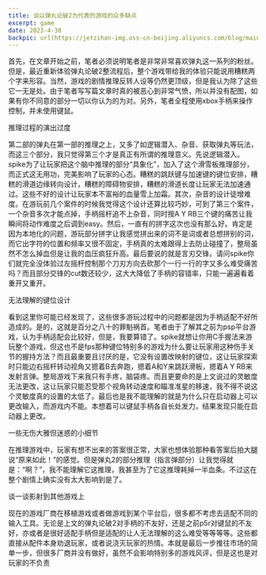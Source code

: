 ```yaml
---
title: 谈以弹丸论破2为代表的游戏的众多缺点
excerpt: game
date: 2023-4-30
backpic: url(https://jetzihan-img.oss-cn-beijing.aliyuncs.com/blog/mainpageBk.png)
---
```


首先，在文章开始之前，笔者必须说明笔者是非常非常喜欢弹丸这一系列的粉丝。但是，最近重新体验弹丸论破2整流程后，整个游戏带给我的体验只能说用糟糕两个字来形容。当然，游戏的剧情推理反转人设等仍然更顶级，但是我认为除了这些它一无是处。由于笔者写写篇文章时真的被恶心到非常气愤，所以并没有配图，如果有你不同意的部分一切以你认为的为对。另外，笔者全程使用xbox手柄来操作控制，并未使用键鼠。


推理过程的演出过度


第二部的弹丸在第一部的推理之上，又多了如逻辑潜入、杂音、获取弹丸等玩法，而这三个部分，我只觉得第三个才是真正有所谓的推理意义。先说逻辑潜入。spike为了让玩家把这个脑中推理的部分“具象化”，加入了这个滑雪板推理部分，而正式这无用功，完美影响了玩家的心态。糟糕的跳跃键与加速键的键位安排，糟糕的滑道边缘转向设计，糟糕的障碍物安排，糟糕的滑道长度让玩家无法加速通过。这些不好的设计让玩家本不富裕的血量雪上加霜。其次，杂音的设计徒增难度。在游玩前几个案件的时候我觉得这个设计还算比较巧妙，可到了第三个案件，一个杂音多次才能点掉，手柄摇杆追不上杂音，同时按A Y RB三个键的痛苦让我瞬间将动作难度之后调到easy。然后，一直有的拼字这次也没有那么好。肯定是因为本地化的问题，游玩部分拼字让我感觉拼出来的词不是词或者总想拼别的词，而它出字符的位置和频率又很不固定，手柄真的太难跟得上去防止碰撞了，整局虽然不怎么掉血但是让我的血压疯狂升高。最后要说的就是言刃交锋。请问spike你们就完全没体验过左摇杆控制那个刀刃方向去砍那个一行一行的字又多么难受痛苦吗？而且部分交锋的cut数还较少，这大大降低了手柄的容错率，只能一遍遍看着重开又重开。


无法理解的键位设计


看到这里你可能已经发现了，这些很多游玩过程中的问题都是因为手柄适配不好所造成的。是的，这就是百分之八十的罪魁祸首。笔者由于了解其之前为psp平台游戏，认为手柄适配会比较好，但是，我要算错了。spike就想让你用C手握法来游玩整个游戏，但这也不是fps那种键位特别多的游戏为什么要让玩家用这种伤手关节的握持方法？而且最重要且讨厌的是，它没有设置改映射的键位，这让玩家探索时只能边右摇杆转动视角又摁着B去奔跑，摁着A和Y来跳跃滑板，摁着A Y RB来发射言弹。整局游戏下来我只有手疼，脑袋疼。而且更要命的是上文说过的灵敏度无法更改，这让玩家只能忍受那个视角转动速度和瞄准准星的移速，我不得不说这个灵敏度真的设置的太低了。最后也是我不能理解的就是为什么只在启动器上可以更改输入，而游戏内不能。本想着可以键鼠手柄各自长处发力，结果发现只能在启动器上更改。


一些无伤大雅但迷惑的小细节


在推理游戏中，玩家有想不出来的答案很正常，大家也想体验那种看答案后拍大腿说“原来如此！”的感觉。但是弹丸2的部分推理（指言弹部分）让我觉得就是：“啊？”，我不能理解它这推理，我甚至为了它这推理耗掉一半血条。不过这在整个剧情上确实没有太大影响到是了。


谈一谈影射到其他游戏上


现在的游戏厂商在移植游戏或者做游戏到某个平台后，很多都不考虑去适配不同的输入工具。无论是上文的弹丸论破2对手柄的不友好，还是之前p5r对键鼠的不友好，亦或者是很好适配手柄但是适配的让人无法理解的这么难受等等等等。这些都直接从配件本身劝退玩家，或者说浇灭玩家的热情。本就是最后一步推往市场的简单一步，但很多厂商并没有做好，虽然不会影响特别多的游戏风评，但是这也是对玩家的不负责

